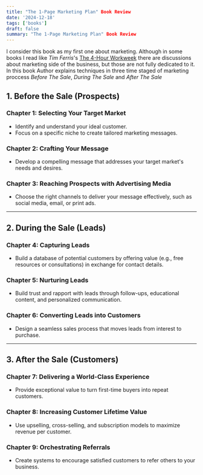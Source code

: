 ```yaml
---
title: "The 1-Page Marketing Plan" Book Review
date: '2024-12-18'
tags: ['books']
draft: false
summary: "The 1-Page Marketing Plan" Book Review
---
```


I consider this book as my first one about marketing. Although in some books I read like *Tim Ferris*'s [The 4-Hour Workweek]() there are discussions about marketing side of the business, but those are not fully dedicated to it. In this book Author explains techniques in three time staged of marketing proccess *Before The Sale*, *During The Sale* and *After The Sale*


## 1. Before the Sale (Prospects)
### Chapter 1: Selecting Your Target Market
- Identify and understand your ideal customer.
- Focus on a specific niche to create tailored marketing messages.

### Chapter 2: Crafting Your Message
- Develop a compelling message that addresses your target market's needs and desires.

### Chapter 3: Reaching Prospects with Advertising Media
- Choose the right channels to deliver your message effectively, such as social media, email, or print ads.

---

## 2. During the Sale (Leads)
### Chapter 4: Capturing Leads
- Build a database of potential customers by offering value (e.g., free resources or consultations) in exchange for contact details.

### Chapter 5: Nurturing Leads
- Build trust and rapport with leads through follow-ups, educational content, and personalized communication.

### Chapter 6: Converting Leads into Customers
- Design a seamless sales process that moves leads from interest to purchase.

---

## 3. After the Sale (Customers)
### Chapter 7: Delivering a World-Class Experience
- Provide exceptional value to turn first-time buyers into repeat customers.

### Chapter 8: Increasing Customer Lifetime Value
- Use upselling, cross-selling, and subscription models to maximize revenue per customer.

### Chapter 9: Orchestrating Referrals
- Create systems to encourage satisfied customers to refer others to your business.
